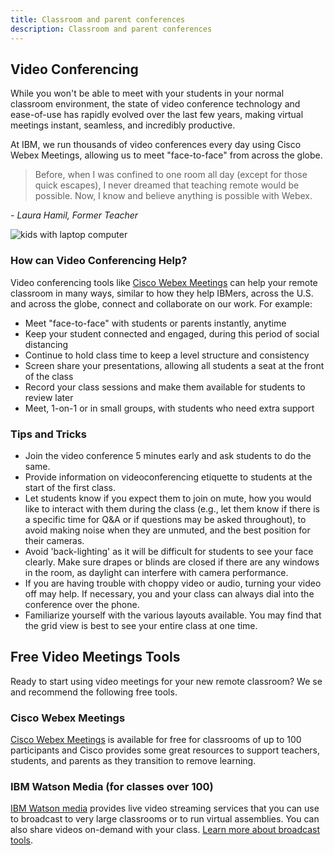 ```yaml
---
title: Classroom and parent conferences
description: Classroom and parent conferences
---
```


## Video Conferencing

<Row>
  <Column colMd={6} colLg={8}>

While you won't be able to meet with your students in your normal classroom environment, the state of video conference technology and ease-of-use has rapidly evolved over the last few years, making virtual meetings instant, seamless, and incredibly productive.

At IBM, we run thousands of video conferences every day using Cisco Webex Meetings, allowing us to meet "face-to-face" from across the globe.

> Before, when I was confined to one room all day (except for those quick escapes), I never dreamed that teaching remote would be possible. Now, I know and believe anything is possible with Webex.

<cite>- Laura Hamil, Former Teacher</cite>

  </Column>
  <Column colMd={2} colLg={4}>

![kids with laptop computer](../images/kids-laptop.jpg)

  </Column>
</Row>

### How can Video Conferencing Help?

Video conferencing tools like [Cisco Webex Meetings](https://www.webex.com/webexremoteedu.html) can help your remote classroom in many ways, similar to how they help IBMers, across the U.S. and across the globe, connect and collaborate on our work. For example:

- Meet "face-to-face" with students or parents instantly, anytime
- Keep your student connected and engaged, during this period of social distancing
- Continue to hold class time to keep a level structure and consistency
- Screen share your presentations, allowing all students a seat at the front of the class
- Record your class sessions and make them available for students to review later
- Meet, 1-on-1 or in small groups, with students who need extra support


### Tips and Tricks

- Join the video conference 5 minutes early and ask students to do the same.
- Provide information on videoconferencing etiquette to students at the start of the first class.
- Let students know if you expect them to join on mute, how you would like to interact with them during the class (e.g., let them know if there is a specific time for Q&A or if questions may be asked throughout), to avoid making noise when they are unmuted, and the best position for their cameras.
- Avoid 'back-lighting' as it will be difficult for students to see your face clearly. Make sure drapes or blinds are closed if there are any windows in the room, as daylight can interfere with camera performance.
- If you are having trouble with choppy video or audio, turning your video off may help. If necessary, you and your class can always dial into the conference over the phone.
- Familiarize yourself with the various layouts available. You may find that the grid view is best to see your entire class at one time.

## Free Video Meetings Tools

Ready to start using video meetings for your new remote classroom? We se and recommend the following free tools.

<Row className="resource-card-group">
  <Column colMd={4} colLg={4} noGutterSm>
    <ResourceCard
      subTitle="Cisco Webex Meetings"
      href="https://www.webex.com/pricing/index.html"
    >
    </ResourceCard>
  </Column>
    <Column colMd={4} colLg={4} noGutterSm>
    <ResourceCard
      subTitle="IBM Watson Media"
      href="https://www.ibm.com/watson/media"
    >
    </ResourceCard>
  </Column>
</Row>

### Cisco Webex Meetings

[Cisco Webex Meetings](https://www.webex.com/webexremoteedu.html) is available for free for classrooms of up to 100 participants and Cisco provides some great resources to support teachers, students, and parents as they transition to remove learning.

### IBM Watson Media (for classes over 100)

[IBM Watson media](https://www.ibm.com/watson/media) provides live video streaming services that you can use to broadcast to very large classrooms or to run virtual assemblies. You can also share videos on-demand with your class. [Learn more about broadcast tools](https://w3.ibm.com/w3publisher/pmc-distance-learning-enablemet/tools-and-resources/lectures-assemblies).

